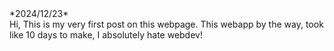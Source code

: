 
<PageLayout title="First Post">
*2024/12/23*
<br/>
Hi, This is my very first post on this webpage.
This webapp by the way, took like 10 days to make, I absolutely hate webdev!
</PageLayout>